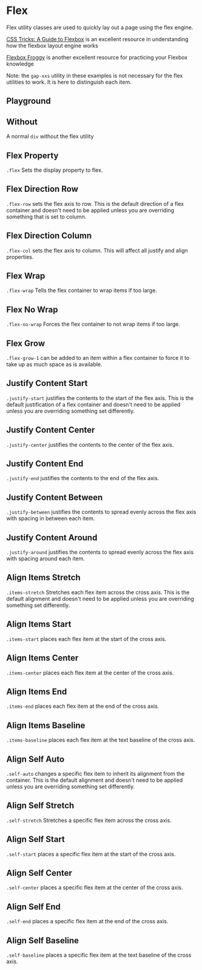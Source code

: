 
<Meta of={FlexStories} />

# Flex

<div
  dangerouslySetInnerHTML={{
    __html: createSourceCodeLink({ link: 'core/utilities.scss' }).outerHTML,
  }}
></div>

Flex utility classes are used to quickly lay out a page using the flex engine.

[CSS Tricks: A Guide to Flexbox](https://css-tricks.com/snippets/css/a-guide-to-flexbox/) is an excellent resource in understanding how the flexbox layout engine works

[Flexbox Froggy](https://codepip.com/games/flexbox-froggy/) is another excellent resource for practicing your Flexbox knowledge

Note: the `gap-xxs` utility in these examples is not necessary for the flex utilities to work. It is here to distinguish each item.

## Playground

<Canvas of={FlexStories.With} />
<Controls of={FlexStories.With} />

## Without

A normal `div` without the flex utility

<Canvas of={FlexStories.Without} />

## Flex Property

`.flex` Sets the display property to flex.

<Canvas of={FlexStories.With} />

## Flex Direction Row

`.flex-row` sets the flex axis to row. This is the default direction of a flex container and doesn't need to be applied unless you are overriding something that is set to column.

<Canvas of={FlexStories.FlexRow} />

## Flex Direction Column

`.flex-col` sets the flex axis to column. This will affect all justify and align properties.

<Canvas of={FlexStories.FlexCol} />

## Flex Wrap

`.flex-wrap` Tells the flex container to wrap items if too large.

<Canvas of={FlexStories.FlexWrap} />

## Flex No Wrap

`.flex-no-wrap` Forces the flex container to not wrap items if too large.

<Canvas of={FlexStories.FlexNoWrap} />

## Flex Grow

`.flex-grow-1` can be added to an item within a flex container to force it to take up as much space as is available.

<Canvas of={FlexStories.FlexGrowOne} />

## Justify Content Start

`.justify-start` justifies the contents to the start of the flex axis. This is the default justification of a flex container and doesn't need to be applied unless you are overriding something set differently.

<Canvas of={FlexStories.JustifyStart} />

## Justify Content Center

`.justify-center` justifies the contents to the center of the flex axis.

<Canvas of={FlexStories.JustifyCenter} />

## Justify Content End

`.justify-end` justifies the contents to the end of the flex axis.

<Canvas of={FlexStories.JustifyEnd} />

## Justify Content Between

`.justify-between` justifies the contents to spread evenly across the flex axis with spacing in between each item.

<Canvas of={FlexStories.JustifyBetween} />

## Justify Content Around

`.justify-around` justifies the contents to spread evenly across the flex axis with spacing around each item.

<Canvas of={FlexStories.JustifyAround} />

## Align Items Stretch

`.items-stretch` Stretches each flex item across the cross axis. This is the default alignment and doesn't need to be applied unless you are overriding something set differently.

<Canvas of={FlexStories.AlignStretch} />

## Align Items Start

`.items-start` places each flex item at the start of the cross axis.

<Canvas withToolbar>
  <Canvas of={FlexStories.AlignStart} />
</Canvas>

## Align Items Center

`.items-center` places each flex item at the center of the cross axis.

<Canvas of={FlexStories.AlignCenter} />

## Align Items End

`.items-end` places each flex item at the end of the cross axis.

<Canvas of={FlexStories.AlignEnd} />

## Align Items Baseline

`.items-baseline` places each flex item at the text baseline of the cross axis.

<Canvas of={FlexStories.AlignBaseline} />

## Align Self Auto

`.self-auto` changes a specific flex item to inherit its alignment from the container. This is the default alignment and doesn't need to be applied unless you are overriding something set differently.

<Canvas of={FlexStories.AlignSelfAuto} />

## Align Self Stretch

`.self-stretch` Stretches a specific flex item across the cross axis.

<Canvas of={FlexStories.AlignSelfStretch} />

## Align Self Start

`.self-start` places a specific flex item at the start of the cross axis.

<Canvas of={FlexStories.AlignSelfStart} />

## Align Self Center

`.self-center` places a specific flex item at the center of the cross axis.

<Canvas of={FlexStories.AlignSelfCenter} />

## Align Self End

`.self-end` places a specific flex item at the end of the cross axis.

<Canvas of={FlexStories.AlignSelfEnd} />

## Align Self Baseline

`.self-baseline` places a specific flex item at the text baseline of the cross axis.

<Canvas of={FlexStories.AlignSelfBaseline} />
